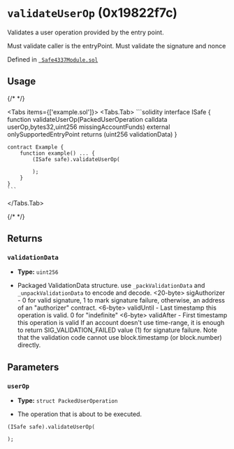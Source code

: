 



# `validateUserOp` (0x19822f7c)



Validates a user operation provided by the entry point.

Must validate caller is the entryPoint.
Must validate the signature and nonce




Defined in [` Safe4337Module.sol`](https://github.com/safe-global/safe-modules/tree/4337/v0.3.0-1/modules/4337/contracts/Safe4337Module.sol#L133)


## Usage

{/* <!-- vale off --> */}

<Tabs items={['example.sol']}>
  <Tabs.Tab>
    ```solidity
    interface ISafe {
        function validateUserOp(PackedUserOperation calldata userOp,bytes32,uint256 missingAccountFunds) external onlySupportedEntryPoint returns (uint256 validationData)
    }

    contract Example {
        function example() ... {
            (ISafe safe).validateUserOp(
                
            );
        }
    }
    ```
  </Tabs.Tab>
</Tabs>

{/* <!-- vale on --> */}

## Returns

### `validationData`

  - **Type:** `uint256`

  - Packaged ValidationData structure. use `_packValidationData` and `_unpackValidationData` to encode and decode. \<20-byte\> sigAuthorizer - 0 for valid signature, 1 to mark signature failure, otherwise, an address of an "authorizer" contract. \<6-byte\> validUntil - Last timestamp this operation is valid. 0 for "indefinite" \<6-byte\> validAfter - First timestamp this operation is valid If an account doesn't use time-range, it is enough to return SIG_VALIDATION_FAILED value (1) for signature failure. Note that the validation code cannot use block.timestamp (or block.number) directly.




## Parameters

### `userOp`

  - **Type:** `struct PackedUserOperation`

  - The operation that is about to be executed.

  ```solidity focus=2
  (ISafe safe).validateUserOp(
    
  );
  ```






